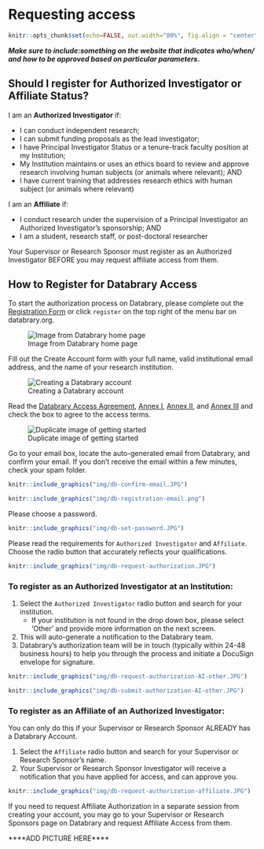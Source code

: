 # Requesting access

```r
knitr::opts_chunk$set(echo=FALSE, out.width="80%", fig.align = "center")
```

***Make sure to include:something on the website that indicates who/when/ and how to be approved based on particular parameters. ***

## Should I register for Authorized Investigator or Affiliate Status? {-} 

I am an **Authorized Investigator** if:  

  + I can conduct independent research;  
  + I can submit funding proposals as the lead investigator;  
  + I have Principal Investigator Status or a tenure-track faculty position at my Institution;  
  + My Institution maintains or uses an ethics board to review and approve research involving human subjects (or animals where relevant); AND
  + I have current training that addresses research ethics with human subject (or animals where relevant)    

I am an **Affiliate** if: 

  + I conduct research under the supervision of a Principal Investigator an Authorized Investigator's sponsorship; AND
  + I am a student, research staff, or post-doctoral researcher  


Your Supervisor or Research Sponsor must register as an Authorized Investigator BEFORE you may request affiliate access from them.

## How to Register for Databrary Access  {-}

To start the authorization process on Databrary, please complete out the [Registration Form](https://nyu.databrary.org/user/register?page=create) or click `register` on the top right of the menu bar on databrary.org.

![Image from Databrary home page](img/db-main-page.JPG){#fig-databrary-home fig-align="center"}

Fill out the Create Account form with your full name, valid institutional email address, and the name of your research institution.

![Creating a Databrary account](img/db-create-account.JPG){#fig-create-account fig-align="center"}

Read the [Databrary Access Agreement](https://databrary.org/about/agreement/agreement.html), [Annex I](https://databrary.org/about/agreement/agreement-annex-I.html), [Annex II](https://databrary.org/about/agreement/agreement-annex-II.html), and [Annex III](https://databrary.org/about/agreement/agreement-annex-III.html) and check the box to agree to the access terms. 

![Duplicate image of getting started](img/db-get-started.JPG){#fig-getting-started fig-align="center"}

Go to your email box, locate the auto-generated email from Databrary, and confirm your email. If you don't receive the email within a few minutes, check your spam folder.  

```r
knitr::include_graphics("img/db-confirm-email.JPG")
```

```r
knitr::include_graphics("img/db-registration-email.png")
```

Please choose a password.  

```r
knitr::include_graphics("img/db-set-password.JPG")
```

Please read the requirements for `Authorized Investigator` and `Affiliate`. Choose the radio button that accurately reflects your qualifications.

```r
knitr::include_graphics("img/db-request-authorization.JPG")
```

### To register as an **Authorized Investigator** at an Institution: {-}

1. Select the `Authorized Investigator` radio button and search for your institution. 
    * If your institution is not found in the drop down box, please select 'Other' and provide more information on the next screen.
2. This will auto-generate a notification to the Databrary team.
3. Databrary's authorization team will be in touch (typically within 24-48 business hours) to help you through the process and initiate a DocuSign envelope for signature.

```r
knitr::include_graphics("img/db-request-authorization-AI-other.JPG")
```

```r
knitr::include_graphics("img/db-submit-authorization-AI-other.JPG")
```

### To register as an **Affiliate** of an Authorized Investigator: {-}

You can only do this if your Supervisor or Research Sponsor ALREADY has a Databrary Account.

1. Select the `Affiliate` radio button and search for your Supervisor or Research Sponsor's name. 
2. Your Supervisor or Research Sponsor Investigator will receive a notification that you have applied for access, and can approve you. 

```r
knitr::include_graphics("img/db-request-authorization-affiliate.JPG")
```

If you need to request Affiliate Authorization in a separate session from creating your account, you may go to your Supervisor or Research Sponsors page on Databrary and request Affiliate Access from them.

****ADD PICTURE HERE****